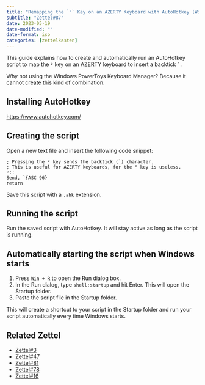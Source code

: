 ```yaml
---
title: "Remapping the `²` Key on an AZERTY Keyboard with AutoHotkey (Windows)"
subtitle: "Zettel#87"
date: 2023-05-19
date-modified: ""
date-format: iso
categories: [zettelkasten]
---
```

This guide explains how to create and automatically run an AutoHotkey script to map the `²` key on an AZERTY keyboard to insert a backtick `` ` ``.

Why not using the Windows PowerToys Keyboard Manager? Because it cannot create this kind of combination.

## Installing AutoHotkey

<https://www.autohotkey.com/>

## Creating the script

Open a new text file and insert the following code snippet:

```ahk
; Pressing the ² key sends the backtick (`) character.
; This is useful for AZERTY keyboards, for the ² key is useless.
²::
Send, `{ASC 96}
return
```

Save this script with a `.ahk` extension.

## Running the script

Run the saved script with AutoHotkey. It will stay active as long as the script is running.

## Automatically starting the script when Windows starts

1. Press `Win + R` to open the Run dialog box.
2. In the Run dialog, type `shell:startup` and hit Enter. This will open the Startup folder.
3. Paste the script file in the Startup folder.

This will create a shortcut to your script in the Startup folder and run your script automatically every time Windows starts.

## Related Zettel

* [Zettel#3](/zettel/3)
* [Zettel#47](/zettel/47)
* [Zettel#81](/zettel/81)
* [Zettel#78](/zettel/78)
* [Zettel#16](/zettel/16)
